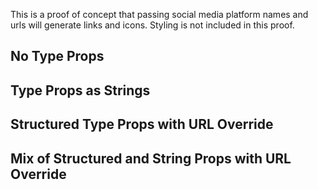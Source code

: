 

<Meta of={SocialMediaLinksStories} />

This is a proof of concept that passing social media platform names and urls will generate links and icons. Styling
is not included in this proof.

## No Type Props

<Canvas of={SocialMediaLinksStories.Primary} />

## Type Props as Strings

<Canvas of={SocialMediaLinksStories.WithTypes} />

## Structured Type Props with URL Override

<Canvas of={SocialMediaLinksStories.WithUrls} />

## Mix of Structured and String Props with URL Override

<Canvas of={SocialMediaLinksStories.WithMix} />
